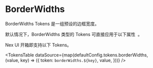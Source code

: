 
# BorderWidths

BorderWidths Tokens 是一组预设的边框宽度。

<Callout type='info'>
  <span className='x:float-left'>
    默认情况下，BorderWidths 类型的 Tokens 可直接应用于以下属性&nbsp;
  </span>
  <AvailableProps.BorderWidths />
  <span>。</span>
</Callout>

Nex UI 开箱即支持以下 Tokens。

<TokensTable
  dataSource={map(defaultConfig.tokens.borderWidths, (value, key) => ({
    token: `borderWidths.${key}`,
    value,
  }))}
/>
